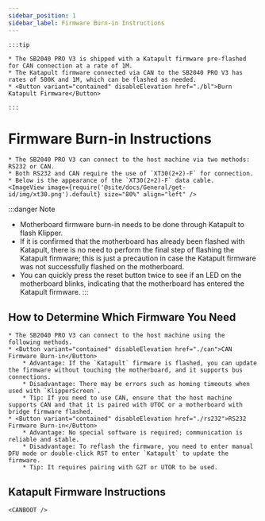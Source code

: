 ```yaml
---
sidebar_position: 1
sidebar_label: Firmware Burn-in Instructions
---
```





    :::tip

    * The SB2040 PRO V3 is shipped with a Katapult firmware pre-flashed for CAN connection at a rate of 1M.
    * The Katapult firmware connected via CAN to the SB2040 PRO V3 has rates of 500K and 1M, which can be flashed as needed.
    * <Button variant="contained" disableElevation href="./bl">Burn Katapult Firmware</Button>

    :::

# Firmware Burn-in Instructions

    * The SB2040 PRO V3 can connect to the host machine via two methods: RS232 or CAN.
    * Both RS232 and CAN require the use of `XT30(2+2)-F` for connection.
    * Below is the appearance of the `XT30(2+2)-F` data cable.
    <ImageView image={require('@site/docs/General/get-id/img/xt30.png').default} size="80%" align="left" />

:::danger Note
* Motherboard firmware burn-in needs to be done through Katapult to flash Klipper.
* If it is confirmed that the motherboard has already been flashed with Katapult, there is no need to perform the final step of flashing the Katapult firmware; this is just a precaution in case the Katapult firmware was not successfully flashed on the motherboard.
* You can quickly press the reset button twice to see if an LED on the motherboard blinks, indicating that the motherboard has entered the Katapult firmware.
:::

## How to Determine Which Firmware You Need

    * The SB2040 PRO V3 can connect to the host machine using the following methods.
    * <Button variant="contained" disableElevation href="./can">CAN Firmware Burn-in</Button>
        * Advantage: If the `Katapult` firmware is flashed, you can update the firmware without touching the motherboard, and it supports bus connections.
        * Disadvantage: There may be errors such as homing timeouts when used with `KlipperScreen`.
        * Tip: If you need to use CAN, ensure that the host machine supports CAN and that it is paired with UTOC or a motherboard with bridge firmware flashed.
    * <Button variant="contained" disableElevation href="./rs232">RS232 Firmware Burn-in</Button>
        * Advantage: No special software is required; communication is reliable and stable.
        * Disadvantage: To reflash the firmware, you need to enter manual DFU mode or double-click RST to enter `Katapult` to update the firmware.
        * Tip: It requires pairing with G2T or UTOR to be used.

## Katapult Firmware Instructions


    <CANBOOT />